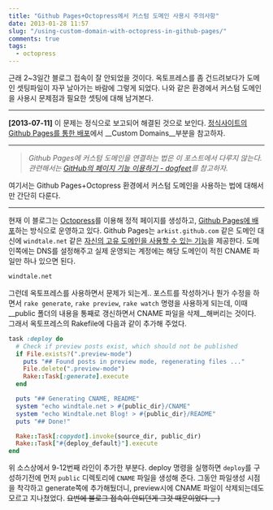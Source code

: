 ```yaml
---
title: "Github Pages+Octopress에서 커스텀 도메인 사용시 주의사항"
date: 2013-01-28 11:57
slug: "/using-custom-domain-with-octopress-in-github-pages/"
comments: true
tags:
  - octopress
---
```


근래 2~3일간 블로그 접속이 잘 안되었을 것이다.
옥토프레스를 좀 건드려보다가 도메인 셋팅파일이 자꾸 날아가는 바람에 그렇게 되었다.
나와 같은 환경에서 커스텀 도메인을 사용시 문제점과 필요한 셋팅에 대해 남겨본다.

<!--more-->

----

__[2013-07-11]__ 이 문제는 정식으로 보고되어 해결된 것으로 보인다. [정식사이트의 Github Pages를 통한 배포](http://octopress.org/docs/deploying/github/)에서 __Custom Domains__부분을 참고하자.

----

> _Github Pages에 커스텀 도메인을 연결하는 법은 이 포스트에서 다루지 않는다. 관련해서는 [GitHub의 페이지 기능 이용하기 - dogfeet](http://dogfeet.github.com/articles/2012/github-pages.html)를 참고하자._

여기서는 Github Pages+Octopress 환경에서 커스텀 도메인을 사용하는 법에 대해서만 간단히 다룬다.

----

현재 이 블로그는 [Octopress](//octopress.org)를 이용해 정적 페이지를 생성하고, [Github Pages에 배포](//octopress.org/docs/deploying/github/)하는 방식으로 운영하고 있다. Github Pages는 `arkist.github.com` 같은 도메인 대신에 `windtale.net` 같은 [자신의 고유 도메인을 사용할 수 있는 기능](https://help.github.com/articles/setting-up-a-custom-domain-with-pages)을 제공한다. 도메인쪽에는 DNS를 설정해주고 실제 운영되는 계정에는 해당 도메인이 적힌 CNAME 파일만 하나 있으면 된다.

``` bash CNAME - windtale.net https://github.com/arkist/arkist.github.com/blob/master/CNAME
windtale.net
```

그런데 옥토프레스를 사용하면서 문제가 되는게.. 포스트를 작성하거나 뭔가 수정을 하면서 `rake generate`, `rake preview`, `rake watch` 명령을 사용하게 되는데, 이때 __public 폴더의 내용을 통째로 갱신하면서 CNAME 파일을 삭제__해버리는 것이다. 그래서 옥토프레스의 Rakefile에 다음과 같이 추가해 주었다.

``` ruby Rakefile
task :deploy do
  # Check if preview posts exist, which should not be published
  if File.exists?(".preview-mode")
    puts "## Found posts in preview mode, regenerating files ..."
    File.delete(".preview-mode")
    Rake::Task[:generate].execute
  end

  puts "## Generating CNAME, README"
  system "echo windtale.net > #{public_dir}/CNAME"
  system "echo Windtale.net Blog! > #{public_dir}/README"
  puts "## Done!"

  Rake::Task[:copydot].invoke(source_dir, public_dir)
  Rake::Task["#{deploy_default}"].execute
end
```

위 소스상에서 9-12번째 라인이 추가한 부분다.
deploy 명령을 실행하면 `deploy`를 구성하기전에 먼저 `public` 디렉토리에 `CNAME` 파일을 생성해 준다.
그동안 파일생성 시점을 착각하고 generate쪽에 추가해뒀더니, preview시에 CNAME 파일이 삭제되는데도 모르고 지나쳤었다.
<del>요번에 블로그 접속이 안되던게 그것 때문이었다-_-)</del>

